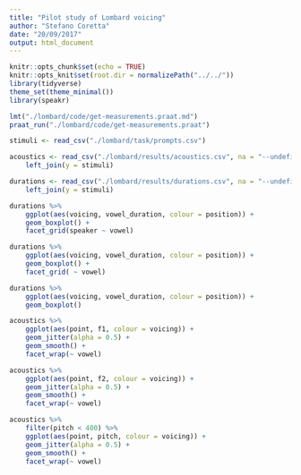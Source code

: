 ```yaml
---
title: "Pilot study of Lombard voicing"
author: "Stefano Coretta"
date: "20/09/2017"
output: html_document
---
```


```r
knitr::opts_chunk$set(echo = TRUE)
knitr::opts_knit$set(root.dir = normalizePath("../../"))
library(tidyverse)
theme_set(theme_minimal())
library(speakr)
```

```r
lmt("./lombard/code/get-measurements.praat.md")
praat_run("./lombard/code/get-measurements.praat")
```

```r
stimuli <- read_csv("./lombard/task/prompts.csv")

acoustics <- read_csv("./lombard/results/acoustics.csv", na = "--undefined--") %>%
    left_join(y = stimuli)

durations <- read_csv("./lombard/results/durations.csv", na = "--undefined--") %>%
    left_join(y = stimuli)
```


```r
durations %>%
    ggplot(aes(voicing, vowel_duration, colour = position)) +
    geom_boxplot() +
    facet_grid(speaker ~ vowel)
```

```r
durations %>%
    ggplot(aes(voicing, vowel_duration, colour = position)) +
    geom_boxplot() +
    facet_grid( ~ vowel)
```

```r
durations %>%
    ggplot(aes(voicing, vowel_duration, colour = position)) +
    geom_boxplot()
```

```r
acoustics %>%
    ggplot(aes(point, f1, colour = voicing)) +
    geom_jitter(alpha = 0.5) +
    geom_smooth() +
    facet_wrap(~ vowel)
```


```r
acoustics %>%
    ggplot(aes(point, f2, colour = voicing)) +
    geom_jitter(alpha = 0.5) +
    geom_smooth() +
    facet_wrap(~ vowel)
```

```r
acoustics %>%
    filter(pitch < 400) %>%
    ggplot(aes(point, pitch, colour = voicing)) +
    geom_jitter(alpha = 0.5) +
    geom_smooth() +
    facet_wrap(~ vowel)
```
